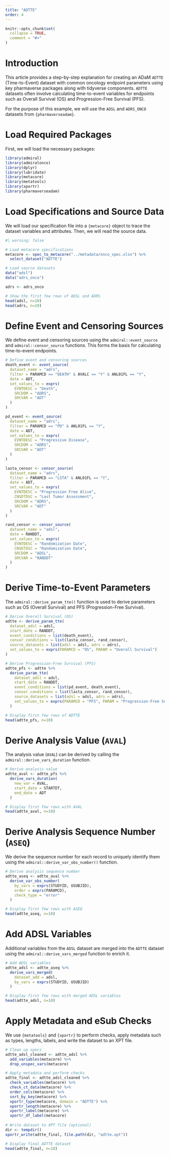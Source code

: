 ```yaml
---
title: "ADTTE"
order: 4
---
```


```r
knitr::opts_chunk$set(
  collapse = TRUE,
  comment = "#>"
)
```

# Introduction

This article provides a step-by-step explanation for creating an ADaM `ADTTE` (Time-to-Event) dataset with common oncology endpoint parameters using key pharmaverse packages along with tidyverse components. `ADTTE` datasets often involve calculating time-to-event variables for endpoints such as Overall Survival (OS) and Progression-Free Survival (PFS).

For the purpose of this example, we will use the `ADSL` and `ADRS_ONCO` datasets from `{pharmaverseadam}`.

# Load Required Packages

First, we will load the necessary packages:

```r
library(admiral)
library(admiralonco)
library(dplyr)
library(lubridate)
library(metacore)
library(metatools)
library(xportr)
library(pharmaverseadam)
```

# Load Specifications and Source Data

We will load our specification file into a `{metacore}` object to trace the dataset variables and attributes. Then, we will read the source data.

```r
#| warning: false

# Load metacore specifications
metacore <- spec_to_metacore("../metadata/onco_spec.xlsx") %>%
  select_dataset("ADTTE")

# Load source datasets
data("adsl")
data("adrs_onco")

adrs <- adrs_onco
```

```r
# Show the first few rows of ADSL and ADRS
head(adsl, n=10)
head(adrs, n=10)
```

# Define Event and Censoring Sources

We define event and censoring sources using the `admiral::event_source` and `admiral::censor_source` functions. This forms the basis for calculating time-to-event endpoints.

```r
# Define event and censoring sources
death_event <- event_source(
  dataset_name = "adrs",
  filter = PARAMCD == "DEATH" & AVALC == "Y" & ANL01FL == "Y",
  date = ADT,
  set_values_to = exprs(
    EVNTDESC = "Death",
    SRCDOM = "ADRS",
    SRCVAR = "ADT"
  )
)

pd_event <- event_source(
  dataset_name = "adrs",
  filter = PARAMCD == "PD" & ANL01FL == "Y",
  date = ADT,
  set_values_to = exprs(
    EVNTDESC = "Progressive Disease",
    SRCDOM = "ADRS",
    SRCVAR = "ADT"
  )
)

lasta_censor <- censor_source(
  dataset_name = "adrs",
  filter = PARAMCD == "LSTA" & ANL01FL == "Y",
  date = ADT,
  set_values_to = exprs(
    EVNTDESC = "Progression Free Alive",
    CNSDTDSC = "Last Tumor Assessment",
    SRCDOM = "ADRS",
    SRCVAR = "ADT"
  )
)

rand_censor <- censor_source(
  dataset_name = "adsl",
  date = RANDDT,
  set_values_to = exprs(
    EVNTDESC = "Randomization Date",
    CNSDTDSC = "Randomization Date",
    SRCDOM = "ADSL",
    SRCVAR = "RANDDT"
  )
)
```

# Derive Time-to-Event Parameters

The `admiral::derive_param_tte()` function is used to derive parameters such as OS (Overall Survival) and PFS (Progression-Free Survival).

```r
# Derive Overall Survival (OS)
adtte <- derive_param_tte(
  dataset_adsl = adsl,
  start_date = RANDDT,
  event_conditions = list(death_event),
  censor_conditions = list(lasta_censor, rand_censor),
  source_datasets = list(adsl = adsl, adrs = adrs),
  set_values_to = exprs(PARAMCD = "OS", PARAM = "Overall Survival")
)

# Derive Progression-Free Survival (PFS)
adtte_pfs <- adtte %>%
  derive_param_tte(
    dataset_adsl = adsl,
    start_date = RANDDT,
    event_conditions = list(pd_event, death_event),
    censor_conditions = list(lasta_censor, rand_censor),
    source_datasets = list(adsl = adsl, adrs = adrs),
    set_values_to = exprs(PARAMCD = "PFS", PARAM = "Progression-Free Survival")
  )
```

```r
# Display first few rows of ADTTE
head(adtte_pfs, n=10)
```

# Derive Analysis Value (`AVAL`)

The analysis value (`AVAL`) can be derived by calling the `admiral::derive_vars_duration` function.

```r
# Derive analysis value
adtte_aval <- adtte_pfs %>%
  derive_vars_duration(
    new_var = AVAL,
    start_date = STARTDT,
    end_date = ADT
  )
```

```r
# Display first few rows with AVAL
head(adtte_aval, n=10)
```

# Derive Analysis Sequence Number (`ASEQ`)

We derive the sequence number for each record to uniquely identify them using the `admiral::derive_var_obs_number()` function.

```r
# Derive analysis sequence number
adtte_aseq <- adtte_aval %>%
  derive_var_obs_number(
    by_vars = exprs(STUDYID, USUBJID),
    order = exprs(PARAMCD),
    check_type = "error"
  )
```

```r
# Display first few rows with ASEQ
head(adtte_aseq, n=10)
```

# Add ADSL Variables

Additional variables from the `ADSL` dataset are merged into the `ADTTE` dataset using the `admiral::derive_vars_merged` function to enrich it.

```r
# Add ADSL variables
adtte_adsl <- adtte_aseq %>%
  derive_vars_merged(
    dataset_add = adsl,
    by_vars = exprs(STUDYID, USUBJID)
  )
```

```r
# Display first few rows with merged ADSL variables
head(adtte_adsl, n=10)
```

# Apply Metadata and eSub Checks

We use `{metatools}` and `{xportr}` to perform checks, apply metadata such as types, lengths, labels, and write the dataset to an XPT file.

```r
# Clean up specs
adtte_adsl_cleaned <- adtte_adsl %>%
  add_variables(metacore) %>%
  drop_unspec_vars(metacore)

# Apply metadata and perform checks
adtte_final <- adtte_adsl_cleaned %>%
  check_variables(metacore) %>%
  check_ct_data(metacore) %>%
  order_cols(metacore) %>%
  sort_by_key(metacore) %>%
  xportr_type(metacore, domain = "ADTTE") %>%
  xportr_length(metacore) %>%
  xportr_label(metacore) %>%
  xportr_df_label(metacore)
  
# Write dataset to XPT file (optional)
dir <- tempdir()
xportr_write(adtte_final, file.path(dir, "adtte.xpt"))
```

```r
# Display final ADTTE dataset
head(adtte_final, n=10)
```
